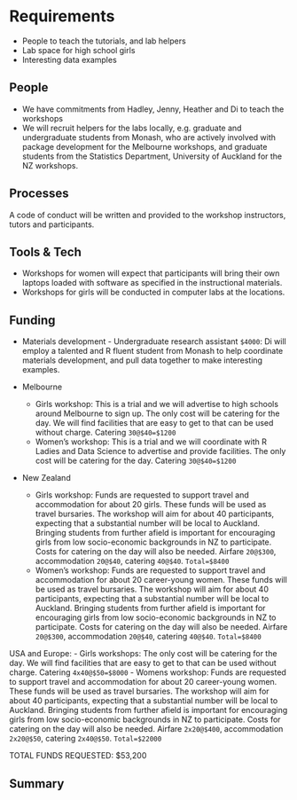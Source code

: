 # Requirements
<!-- 
An idea of what is required to make the project actually happen
-->

- People to teach the tutorials, and lab helpers
- Lab space for high school girls
- Interesting data examples 

## People
<!--
Who needs to be involved, what's the proposed structure, what will it take to get their involvement?
-->

- We have commitments from Hadley, Jenny, Heather and Di to teach the workshops
- We will recruit helpers for the labs locally, e.g. graduate and undergraduate students from Monash, who are actively involved with package development for the Melbourne workshops, and graduate students from the Statistics Department, University of Auckland for the NZ workshops. 

## Processes
<!-- 
What processes need to be put in place e.g. codes of conduct, regular ISC meetings, handover to the community at large?
-->

A code of conduct will be written and provided to the workshop instructors, tutors and participants. 

## Tools & Tech
<!--
What is going to be needed to deliver this project? 

Will cloud computing be used - if yes are there are necessary components that will be deciding factors between providers?

Are there tools or tech that don't exist that will be produced to facilitate the project?
-->

- Workshops for women will expect that participants will bring their own laptops loaded with software as specified in the instructional materials.
- Workshops for girls will be conducted in computer labs at the locations. 

## Funding
<!-- 
[TO DO] THE GUIDANCE IS PRETTY UNCLEAR, ESP IN LIGHT OF GABOR'S PROPOSAL VS AWARD SIZE

-->

- Materials development - Undergraduate research assistant `$4000`: Di will employ a talented and R fluent student from Monash to help coordinate materials development, and pull data together to make interesting examples.
  

- Melbourne 
  - Girls workshop: This is a trial and we will advertise to high schools around Melbourne to sign up. The only cost will be catering for the day. We will find facilities that are easy to get to that can be used without charge. Catering `30@$40=$1200`
  - Women's workshop: This is a trial and we will coordinate with R Ladies and Data Science to advertise and provide facilities. The only cost will be catering for the day. Catering `30@$40=$1200`

- New Zealand
  - Girls workshop: Funds are requested to support travel and accommodation for about 20 girls. These funds will be used as travel bursaries. The workshop will aim for about 40 participants, expecting that a substantial number will be local to Auckland. Bringing students from further afield is important for encouraging girls from low socio-economic backgrounds in NZ to participate. Costs for catering on the day will also be needed. Airfare `20@$300`, accommodation `20@$40`, catering `40@$40`. `Total=$8400`
  - Women's workshop: Funds are requested to support travel and accommodation for about 20 career-young women. These funds will be used as travel bursaries. The workshop will aim for about 40 participants, expecting that a substantial number will be local to Auckland. Bringing students from further afield is important for encouraging girls from low socio-economic backgrounds in NZ to participate. Costs for catering on the day will also be needed. Airfare `20@$300`, accommodation `20@$40`, catering `40@$40`. `Total=$8400`

USA and Europe: 
  - Girls workshops: The only cost will be catering for the day. We will find facilities that are easy to get to that can be used without charge. Catering `4x40@$50=$8000`
  - Womens workshop: Funds are requested to support travel and accommodation for about 20 career-young women. These funds will be used as travel bursaries. The workshop will aim for about 40 participants, expecting that a substantial number will be local to Auckland. Bringing students from further afield is important for encouraging girls from low socio-economic backgrounds in NZ to participate. Costs for catering on the day will also be needed. Airfare `2x20@$400`, accommodation `2x20@$50`, catering `2x40@$50`. `Total=$22000`
  
TOTAL FUNDS REQUESTED: $53,200

## Summary
<!--
A summary of the requirements that contextualises the costs
-->
